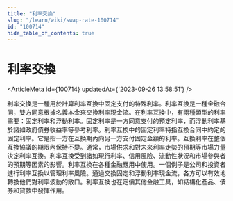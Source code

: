 ```yaml
---
title: "利率交換"
slug: "/learn/wiki/swap-rate-100714"
id: "100714"
hide_table_of_contents: true
---
```



# 利率交換

<ArticleMeta id={100714} updatedAt={'2023-09-26 13:58:51'} />
<div className='border-solid border-b border-t-0 my-4 border-[var(--ifm-color-gray-300)]' />

利率交換是一種用於計算利率互換中固定支付的特殊利率。利率互換是一種金融合同，雙方同意根據名義本金來交換利率現金流。在利率互換中，有兩種類型的利率需要：固定利率和浮動利率。固定利率是一方同意支付的預定利率，而浮動利率基於諸如政府債券收益率等參考利率。利率互換中的固定利率特指互換合同中約定的固定利率。它是指一方在互換期內向另一方支付固定金額的利率。互換利率在整個互換協議的期限內保持不變。通常，市場供求和對未來利率走勢的預期等市場力量決定利率互換。利率互換受到諸如現行利率、信用風險、流動性狀況和市場參與者的預期等因素的影響。利率互換在各種金融應用中使用。一個例子是公司和投資者進行利率互換以管理利率風險。通過交換固定和浮動利率現金流，各方可以有效地轉換他們對利率波動的敞口。利率互換也在定價其他金融工具，如結構化產品、債券和貸款中發揮作用。
